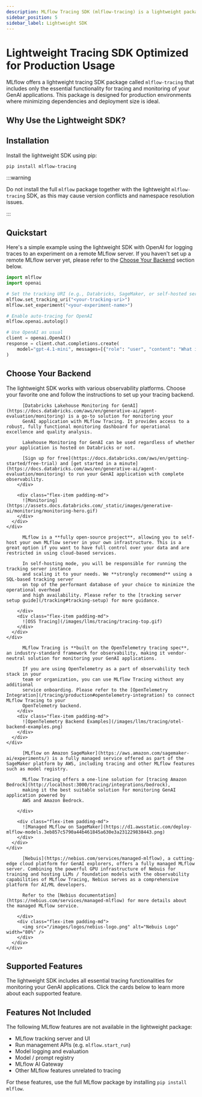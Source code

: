 ```yaml
---
description: MLflow Tracing SDK (mlflow-tracing) is a lightweight package that includes only the essential functionality for tracing and monitoring your GenAI applications.
sidebar_position: 5
sidebar_label: Lightweight SDK
---
```



# Lightweight Tracing SDK Optimized for Production Usage

MLflow offers a lightweight tracing SDK package called `mlflow-tracing` that includes only the essential functionality for tracing and monitoring of your GenAI applications. This package is designed for production environments where minimizing dependencies and deployment size is ideal.

## Why Use the Lightweight SDK?


<CardGroup cols={2}>
    <TitleCard
        title="🏎️ Faster Deployment"
        description="The package size and dependencies are significantly smaller than the full MLflow package, allowing for faster deployment times in dynamic environments such as Docker containers, serverless functions, and cloud-based applications."
    />
    <TitleCard
        title="🔧 Simplified Dependency Management"
        description="A smaller set of dependencies means less work keeping up with dependency updates, security patches, and potential breaking changes from upstream libraries. It also reduces the chances of dependency collisions and incompatibilities."
    />
    <TitleCard
        title="📦 Portability"
        description="With a fewer number of dependencies, MLflow Tracing can be seamlessly deployed across differing environments and platforms, without worrying about compatibility issues."
    />
    <TitleCard
        title="🔒 Fewer Security Risks"
        description="Each dependency potentially introduces security vulnerabilities. By reducing the number of dependencies, MLflow Tracing minimizes the attack surface and reduces the risk of security breaches."
    />
</CardGroup>

## Installation

Install the lightweight SDK using pip:

```bash
pip install mlflow-tracing
```

:::warning

Do not install the full `mlflow` package together with the lightweight `mlflow-tracing` SDK, as this may cause version conflicts and namespace resolution issues.

:::

## Quickstart

Here's a simple example using the lightweight SDK with OpenAI for logging traces to an experiment
on a remote MLflow server. If you haven't set up a remote MLflow server yet, please refer to the [Choose Your Backend](#choose-your-backend) section below.


```python
import mlflow
import openai

# Set the tracking URI (e.g., Databricks, SageMaker, or self-hosted server)
mlflow.set_tracking_uri("<your-tracking-uri>")
mlflow.set_experiment("<your-experiment-name>")

# Enable auto-tracing for OpenAI
mlflow.openai.autolog()

# Use OpenAI as usual
client = openai.OpenAI()
response = client.chat.completions.create(
    model="gpt-4.1-mini", messages=[{"role": "user", "content": "What is MLflow?"}]
)
```


## Choose Your Backend

The lightweight SDK works with various observability platforms. Choose your favorite one and follow the instructions to set up your tracing backend.

<Tabs>
  <TabItem value="databricks-monitoring" label="Databricks">
    <div class="flex-column">
      <div class="flex-row">
        <div class="flex-item">

          [Databricks Lakehouse Monitoring for GenAI](https://docs.databricks.com/aws/en/generative-ai/agent-evaluation/monitoring) is a go-to solution for monitoring your
          GenAI application with MLflow Tracing. It provides access to a robust, fully functional monitoring dashboard for operational excellence and quality analysis.

          Lakehouse Monitoring for GenAI can be used regardless of whether your application is hosted on Databricks or not.

          [Sign up for free](https://docs.databricks.com/aws/en/getting-started/free-trial) and [get started in a minute](https://docs.databricks.com/aws/en/generative-ai/agent-evaluation/monitoring) to run your GenAI application with complete observability.
        </div>

        <div class="flex-item padding-md">
          ![Monitoring](https://assets.docs.databricks.com/_static/images/generative-ai/monitoring/monitoring-hero.gif)
        </div>
      </div>
    </div>

  </TabItem>
  <TabItem value="self-hosting" label="Self-hosting">
    <div class="flex-column">
      <div class="flex-row">
        <div class="flex-item">

          MLflow is a **fully open-source project**, allowing you to self-host your own MLflow server in your own infrastructure. This is a great option if you want to have full control over your data and are restricted in using cloud-based services.

          In self-hosting mode, you will be responsible for running the tracking server instance
          and scaling it to your needs. We **strongly recommend** using a SQL-based tracking server
          on top of the performant database of your choice to minimize the operational overhead
          and high availability. Please refer to the [tracking server setup guide](/tracking#tracking-setup) for more guidance.

        </div>
        <div class="flex-item padding-md">
          ![OSS Tracing](/images/llms/tracing/tracing-top.gif)
        </div>
      </div>
    </div>
  </TabItem>
  <TabItem value="other" label="OpenTelemetry">
    <div class="flex-column">
      <div class="flex-row">
        <div class="flex-item">

          MLflow Tracing is **built on the OpenTelemetry tracing spec**, an industry-standard framework for observability, making it vendor-neutral solution for monitoring your GenAI applications.

          If you are using OpenTelemetry as a part of observability tech stack in your
          team or organization, you can use MLflow Tracing without any additional
          service onboarding. Please refer to the [OpenTelemetry Integration](/tracing/production#opentelemetry-integration) to connect MLflow Tracing to your
          OpenTelemetry backend.
        </div>
        <div class="flex-item padding-md">
          ![OpenTelemetry Backend Examples](/images/llms/tracing/otel-backend-examples.png)
        </div>
      </div>
    </div>
  </TabItem>
  <TabItem value="sagemaker" label="Amazon SageMaker">
    <div class="flex-column">
      <div class="flex-row">
        <div class="flex-item">

          [MLflow on Amazon SageMaker](https://aws.amazon.com/sagemaker-ai/experiments/) is a fully managed service offered as part of the SageMaker platform by AWS, including tracing and other MLflow features such as model registry.

          MLflow Tracing offers a one-line solution for [tracing Amazon Bedrock](http://localhost:3000/tracing/integrations/bedrock),
          making it the best suitable solution for monitoring GenAI application powered by
          AWS and Amazon Bedrock.

        </div>

        <div class="flex-item padding-md">
          ![Managed MLflow on SageMaker](https://d1.awsstatic.com/deploy-mlflow-models.3eb857c5790a44b461845a630e3a231229838443.png)
        </div>
      </div>
    </div>
  </TabItem>
  <TabItem value="nebius" label="Nebius">
    <div class="flex-column">
      <div class="flex-row">
        <div class="flex-item">

          [Nebuis](https://nebius.com/services/managed-mlflow), a cutting-edge cloud platform for GenAI explorers, offers a fully managed MLflow server. Combining the powerful GPU infrastructure of Nebuis for training and hosting LLMs / foundation models with the observability capabilities of MLflow Tracing, Nebius serves as a comprehensive platform for AI/ML developers.

          Refer to the [Nebius documentation](https://nebius.com/services/managed-mlflow) for more details about the managed MLflow service.

        </div>
        <div class="flex-item padding-md">
          <img src="/images/logos/nebius-logo.png" alt="Nebuis Logo" width="80%" />
        </div>
      </div>
    </div>
  </TabItem>
</Tabs>


## Supported Features

The lightweight SDK includes all essential tracing functionalities for monitoring your GenAI applications. Click the cards below to learn more about each supported feature.

<CardGroup cols={1}>
    <TitleCard
        title="⚡️ Automatic Tracing for 15+ AI libraries"
        description="MLflow Tracing SDK supports one-line integration with all of the most popular LLM/GenAI libraries including OpenAI, Anthropic, LangChain, LlamaIndex, Amazon Bedrock, DSPy, and any LLM provides that conforms to OpenAI API format. This
        automatic tracing capability allows you to monitor your GenAI application with MLflow Tracing with minimal effort and switch between different libraries easily."
        link="/tracing/integrations/"
    />
    <TitleCard
        title="⚙️ Manual Instrumentation"
        description="MLflow Tracing SDK provides a simple and intuitive API for manually
        instrumenting your GenAI application. Manual instrumentation and automatic tracing can
        be used together, allowing you to trace advanced applications containing custom code and have
        fine-grained control over the tracing behavior."
        link="/tracing/api/manual-instrumentation"
    />
    <TitleCard
        title="✍ Tagging and Filtering Traces"
        description="By annotating traces with custom tags, you can add more context to your traces to group them and simplify the process of searching for them later. This is useful when you want to trace
        an application that runs across multiple request sessions."
        link="/tracing/session"
    />
</CardGroup>


## Features Not Included

The following MLflow features are not available in the lightweight package:

- MLflow tracking server and UI
- Run management APIs (e.g. `mlflow.start_run`)
- Model logging and evaluation
- Model / prompt registry
- MLflow AI Gateway
- Other MLflow features unrelated to tracing

For these features, use the full MLflow package by installing `pip install mlflow`.
